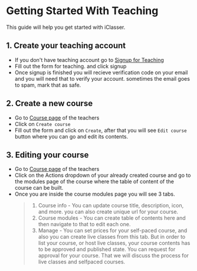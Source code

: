 # Getting Started With Teaching

This guide will help you get started with iClasser.

## 1. Create your teaching account

- If you don't have teaching account go to [Signup for Teaching](https://www.iclasser.com/teach/signup)
- Fill out the form for teaching. and click signup
- Once signup is finished you will recieve verification code on your email and you will need that to verify your account. sometimes the email goes to spam, mark that as safe.

## 2. Create a new course

- Go to [Course page](https://www.iclasser.com/teach) of the teachers
- Click on `Create course`
- Fill out the form and click on `Create`, after that you will see `Edit course` button where you can go and edit its contents.

## 3. Editing your course

- Go to [Course page](https://www.iclasser.com/teach) of the teachers
- Click on the Actions dropdown of your already created course and go to the modules page of the course where the table of content of the course can be built.
- Once you are inside the course modules page you will see 3 tabs.
    > 1. Course info - You can update course title, description, icon, and more. you can also create unique url for your course.
    > 2. Course modules - You can create table of contents here and then navigate to that to edit each one.
    > 3. Manage - You can set prices for your self-paced course, and also you can create live classes from this tab. But in order to list your course, or host live classes, your course contents has to be approved and published state. You can request for approval for your course. That we will discuss the process for live classes and selfpaced courses.
